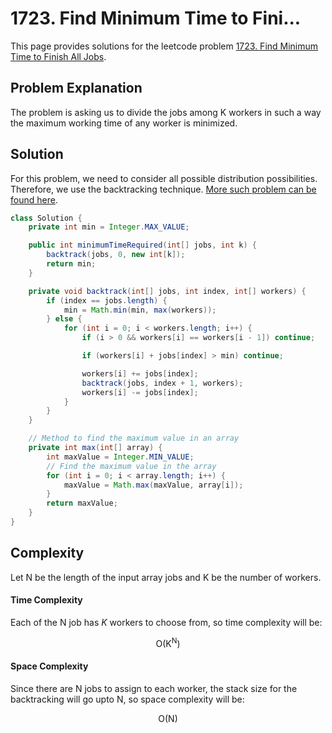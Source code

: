 
# 1723. Find Minimum Time to Fini...

This page provides solutions for the leetcode problem [1723. Find Minimum Time to Finish All Jobs](https://leetcode.com/problems/find-minimum-time-to-finish-all-jobs/description/).

## Problem Explanation

The problem is asking us to divide the jobs among $\text{K}$ workers in such a way the maximum working time of any worker is minimized.

## Solution

For this problem, we need to consider all possible distribution possibilities. Therefore, we use the backtracking technique. [More such problem can be found here](/data-structures-and-algorithms/backtracking).

<Tabs>
  <TabItem value="Java" label="Java" default>

```java
class Solution {
    private int min = Integer.MAX_VALUE;

    public int minimumTimeRequired(int[] jobs, int k) {
        backtrack(jobs, 0, new int[k]);
        return min;
    }

    private void backtrack(int[] jobs, int index, int[] workers) {
        if (index == jobs.length) {
            min = Math.min(min, max(workers));
        } else {
            for (int i = 0; i < workers.length; i++) {
                if (i > 0 && workers[i] == workers[i - 1]) continue;

                if (workers[i] + jobs[index] > min) continue;

                workers[i] += jobs[index];
                backtrack(jobs, index + 1, workers);
                workers[i] -= jobs[index];
            }
        }
    }

    // Method to find the maximum value in an array
    private int max(int[] array) {
        int maxValue = Integer.MIN_VALUE;
        // Find the maximum value in the array
        for (int i = 0; i < array.length; i++) {
            maxValue = Math.max(maxValue, array[i]);
        }
        return maxValue;
    }
}
```
</TabItem>
</Tabs>


## Complexity

Let $\text{N}$ be the length of the input array $\text{jobs}$ and $\text{K}$ be the number of workers.

#### Time Complexity 

Each of the $\text{N}$ job has $K$ workers to choose from, so time complexity will be:

$$
\text{O}(\text{K} ^ \text{N})
$$



#### Space Complexity

Since there are $\text{N}$ jobs to assign to each worker, the stack size for the backtracking will go upto $\text{N}$, so space complexity will be:

$$
\text{O}(\text{N})
$$